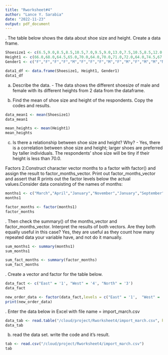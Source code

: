 ```yaml
---
title: "Rworksheet#4"
author: "Lance Y. Sarabia"
date: "2022-11-23"
output: pdf_document
---
```


\hfill\break
1. The table below shows the data about shoe size and height. Create a data frame.
```r
Shoesize1 <- c(6.5,9.0,8.5,8.5,10.5,7.0,9.5,9.0,13.0,7.5,10.5,8.5,12.0,10.5,13.0,11.5,8.5,5.0,10.0,6.5,7.5,8.5,10.5,8.5,10.5,11.0,9.0,13.0)
Height1 <- c(66.0,68.0,64.5,65.0,70.0,64.0,70.0,71.0,72.0,64.0,74.5,67.0,71.0,71.0,77.0,72.0,59.0,62.0,72.0,66.0,64.0,67.0,73.0,69.0,72.0,70.0,69.0,70.0)
Gender1 <- c("F","F","F","F","M","F","F","F","M","F","M","F","M","M","M","M","F","F","M","F","F","M","M","F","M","M","M","M")

data1_df <- data.frame(Shoesize1, Height1, Gender1)
data1_df
```
\hfill\break
a. Describe the data. - The data shows the different shoesize of male and female with its different heights from 2 data from the dataframe.

\hfill\break
b. Find the mean of shoe size and height of the respondents. Copy the codes and results.
```r
data_mean1 <- mean(Shoesize1)
data_mean1

mean_heights <- mean(Height1)
mean_heights
```
\hfill\break
c. Is there a relationship between shoe size and height? Why? - Yes, there is a correlation between shoe size and height; larger shoes are preferred by taller individuals. The respondents' shoe size will be tiny if their height is less than 70.0.

\hfill\break
 Factors
2.Construct character vector months to a factor with factor() and assign the result to factor_months_vector. Print out factor_months_vector and assert that R prints out the factor levels below the actual values.Consider data consisting of the names of months:
```r
months1 <- c("March","April","January","November","January","September","October","September","November","August","January","November","November","February","May","August","July","December","August","August","September","November","February","April")
months1

factor_months <- factor(months1)
factor_months
```
\hfill\break
3. Then check the summary() of the months_vector and factor_months_vector. Interpret the results of both vectors. Are they both equally useful in this case?
Yes, they are useful as they count how many repeated data your variable have, and not do it manually.
```r
sum_months1 <- summary(months1)
sum_months1

sum_fact_months <- summary(factor_months)
sum_fact_months
```
\hfill\break
4. Create a vector and factor for the table below.
```r
data_fact <- c("East" = '1', "West" = '4', "North" = '3')
data_fact

new_order_data <- factor(data_fact,levels = c("East" = '1',  "West" = '4',  "North" = '3'))
print(new_order_data)
```
\hfill\break
5. Enter the data below in Excel with file name = import_march.csv
```r
data_tab <- read.table("/cloud/project/Rworksheet4/import_march.csv", header=TRUE, sep = ",")
data_tab
```
b. read the data set. write the code and it's result.
```r
tab <- read.csv("/cloud/project/Rworksheet4/import_march.csv")
tab
```